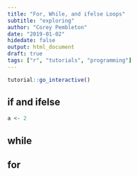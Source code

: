 ```yaml
---
title: "For, While, and ifelse Loops"
subtitle: "exploring"
author: "Corey Pembleton"
date: "2019-01-02"
hidedate: false
output: html_document
draft: true
tags: ["r", "tutorials", "programming"]
---
```


```r
tutorial::go_interactive()

```

## if and ifelse
```r
a <- 2
```


## while


## for




